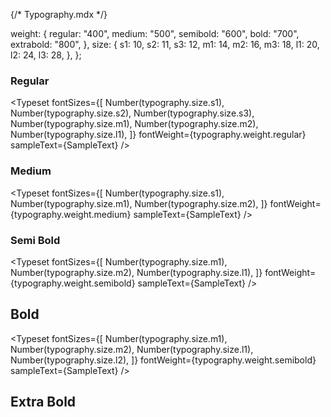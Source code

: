 {/* Typography.mdx */}


<Meta title="React Components/Layout/Typography/Text" />

  weight: {
    regular: "400",
    medium: "500",
    semibold: "600",
    bold: "700",
    extrabold: "800",
  },
  size: {
    s1: 10,
    s2: 11,
    s3: 12,
    m1: 14,
    m2: 16,
    m3: 18,
    l1: 20,
    l2: 24,
    l3: 28,
  },
};


### Regular

<Typeset
  fontSizes={[
    Number(typography.size.s1),
    Number(typography.size.s2),
    Number(typography.size.s3),
    Number(typography.size.m1),
    Number(typography.size.m2),
    Number(typography.size.l1),
  ]}
  fontWeight={typography.weight.regular}
  sampleText={SampleText}
/>

### Medium

<Typeset
  fontSizes={[
    Number(typography.size.s1),
    Number(typography.size.m1),
    Number(typography.size.m2),
  ]}
  fontWeight={typography.weight.medium}
  sampleText={SampleText}
/>

### Semi Bold

<Typeset
  fontSizes={[
    Number(typography.size.m1),
    Number(typography.size.m2),
    Number(typography.size.l1),
  ]}
  fontWeight={typography.weight.semibold}
  sampleText={SampleText}
/>

## Bold

<Typeset
  fontSizes={[
    Number(typography.size.m1),
    Number(typography.size.m2),
    Number(typography.size.l1),
    Number(typography.size.l2),
  ]}
  fontWeight={typography.weight.semibold}
  sampleText={SampleText}
/>

## Extra Bold

<Typeset
  fontSizes={[Number(typography.size.l3)]}
  fontWeight={typography.weight.extrabold}
  sampleText={SampleText}
/>
